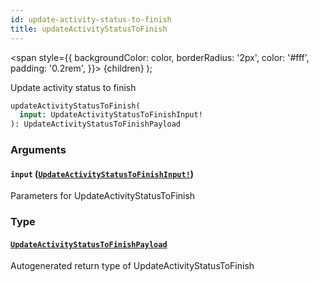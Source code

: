 ```yaml
---
id: update-activity-status-to-finish
title: updateActivityStatusToFinish
---
```


<span
style={{
      backgroundColor: color,
      borderRadius: '2px',
      color: '#fff',
      padding: '0.2rem',
    }}>
{children}
</span>
);

Update activity status to finish

```graphql
updateActivityStatusToFinish(
  input: UpdateActivityStatusToFinishInput!
): UpdateActivityStatusToFinishPayload

```

### Arguments

#### `input` ([`UpdateActivityStatusToFinishInput!`](/api/graphql/documentation/inputs/update-activity-status-to-finish-input))

Parameters for UpdateActivityStatusToFinish

### Type

#### [`UpdateActivityStatusToFinishPayload`](/api/graphql/documentation/objects/update-activity-status-to-finish-payload)

Autogenerated return type of UpdateActivityStatusToFinish
